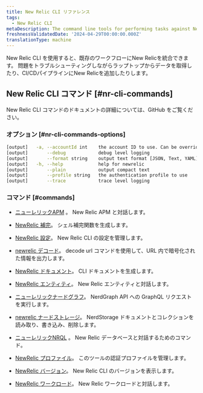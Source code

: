 ```yaml
---
title: New Relic CLI リファレンス
tags:
  - New Relic CLI
metaDescription: The command line tools for performing tasks against New Relic APIs
freshnessValidatedDate: '2024-04-29T00:00:00.000Z'
translationType: machine
---
```


New Relic CLI を使用すると、既存のワークフローにNew Relicを統合できます。 問題をトラブルシューティングしながらラップトップからデータを取得したり、CI/CDパイプラインにNew Relicを追加したりします。

## New Relic CLI コマンド [#nr-cli-commands]

New Relic CLI コマンドのドキュメントの詳細については、GitHub をご覧ください。

### オプション [#nr-cli-commands-options]

```bash copyable=false
[output]   -a, --accountId int    the account ID to use. Can be overridden by setting NEW_RELIC_ACCOUNT_ID
[output]       --debug            debug level logging
[output]       --format string    output text format [JSON, Text, YAML] (default "JSON")
[output]   -h, --help             help for newrelic
[output]       --plain            output compact text
[output]       --profile string   the authentication profile to use
[output]       --trace            trace level logging
```

### コマンド [#commands]

* [ニューレリックAPM](https://github.com/newrelic/newrelic-cli/blob/master/docs/cli/newrelic_apm.md) 。 New Relic APM と対話します。

* [NewRelic 補完](https://github.com/newrelic/newrelic-cli/blob/master/docs/cli/newrelic_completion.md)。 シェル補完関数を生成します。

* [NewRelic 設定](https://github.com/newrelic/newrelic-cli/blob/master/docs/cli/newrelic_config.md)。 New Relic CLI の設定を管理します。

* [newrelic デコード](https://github.com/newrelic/newrelic-cli/blob/master/docs/cli/newrelic_decode.md)。 decode url コマンドを使用して、URL 内で暗号化された情報を出力します。

* [NewRelic ドキュメント](https://github.com/newrelic/newrelic-cli/blob/master/docs/cli/newrelic_documentation.md)。 CLI ドキュメントを生成します。

* [NewRelic エンティティ](https://github.com/newrelic/newrelic-cli/blob/master/docs/cli/newrelic_entity.md)。 New Relic エンティティと対話します。

* [ニューレリックナードグラフ](https://github.com/newrelic/newrelic-cli/blob/master/docs/cli/newrelic_nerdgraph.md)。 NerdGraph API への GraphQL リクエストを実行します。

* [newrelic ナードストレージ](https://github.com/newrelic/newrelic-cli/blob/master/docs/cli/newrelic_nerdstorage.md)。 NerdStorage ドキュメントとコレクションを読み取り、書き込み、削除します。

* [ニューレリックNRQL](https://github.com/newrelic/newrelic-cli/blob/master/docs/cli/newrelic_nrql.md) 。 New Relic データベースと対話するためのコマンド。

* [NewRelic プロファイル](https://github.com/newrelic/newrelic-cli/blob/master/docs/cli/newrelic_profile.md)。 このツールの認証プロファイルを管理します。

* [NewRelic バージョン](https://github.com/newrelic/newrelic-cli/blob/master/docs/cli/newrelic_version.md)。 New Relic CLI のバージョンを表示します。

* [NewRelic ワークロード](https://github.com/newrelic/newrelic-cli/blob/master/docs/cli/newrelic_workload.md)。 New Relic ワークロードと対話します。